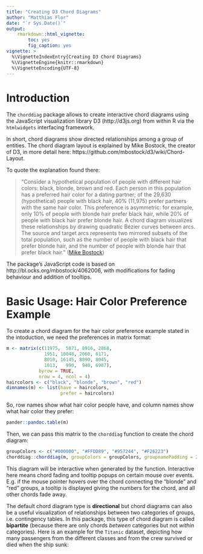 ```yaml
---
title: "Creating D3 Chord Diagrams"
author: "Matthias Flor"
date: "`r Sys.Date()`"
output:
    rmarkdown::html_vignette:
        toc: yes
        fig_caption: yes
vignette: >
  %\VignetteIndexEntry{Creating D3 Chord Diagrams}
  %\VignetteEngine{knitr::rmarkdown}
  %\VignetteEncoding{UTF-8}
---
```


# Introduction

The `chorddiag` package allows to create interactive chord diagrams using the JavaScript visualization library D3 (http://d3js.org) from within R via the `htmlwidgets` interfacing framework.

In short, chord diagrams show directed relationships among a group of entities.
The chord diagram layout is explained by Mike Bostock, the creator of D3, in more detail here: https://github.com/mbostock/d3/wiki/Chord-Layout.

To quote the explanation found there:

> "Consider a hypothetical population of people with different hair colors: black, blonde, brown and red. Each person in this population has a preferred hair color for a dating partner; of the 29,630 (hypothetical) people with black hair, 40% (11,975) prefer partners with the same hair color. This preference is asymmetric: for example, only 10% of people with blonde hair prefer black hair, while 20% of people with black hair prefer blonde hair. A chord diagram visualizes these relationships by drawing quadratic Bézier curves between arcs. The source and target arcs represents two mirrored subsets of the total population, such as the number of people with black hair that prefer blonde hair, and the number of people with blonde hair that prefer black hair."
([Mike Bostock](https://github.com/mbostock/d3/wiki/Chord-Layout))

The package's JavaScript code is based on http://bl.ocks.org/mbostock/4062006, with modifications for fading behaviour and addition of tooltips.


# Basic Usage: Hair Color Preference Example

To create a chord diagram for the hair color preference example stated in the intoduction, we need the preferences in matrix format:

```r
m <- matrix(c(11975,  5871, 8916, 2868,
              1951, 10048, 2060, 6171,
              8010, 16145, 8090, 8045,
              1013,   990,  940, 6907),
            byrow = TRUE,
            nrow = 4, ncol = 4)
haircolors <- c("black", "blonde", "brown", "red")
dimnames(m) <- list(have = haircolors,
                    prefer = haircolors)
```

So, row names show what hair color people have, and column names show what hair color they prefer:

```r
pander::pandoc.table(m)
```

Then, we can pass this matrix to the `chorddiag` function to create the chord diagram:

```r
groupColors <- c("#000000", "#FFDD89", "#957244", "#F26223")
chorddiag::chorddiag(m, groupColors = groupColors, groupnamePadding = 20)
```


This diagram will be interactive when generated by the function.
Interactive here means chord fading and tooltip popups on certain mouse over events.
E.g. if the mouse pointer hovers over the chord connecting the "blonde" and "red" groups, a tooltip is displayed giving the numbers for the chord, and all other chords fade away.

The default chord diagram type is **directional** but chord diagrams can also be a useful visualization of relationships between two categories of groups, i.e. contingency tables.
In this package, this type of chord diagram is called **bipartite** (because there are only chords *between* categories but not *within* categories).
Here is an example for the `Titanic` dataset, depicting how many passengers from the different classes and from the crew survived or died when the ship sunk:

